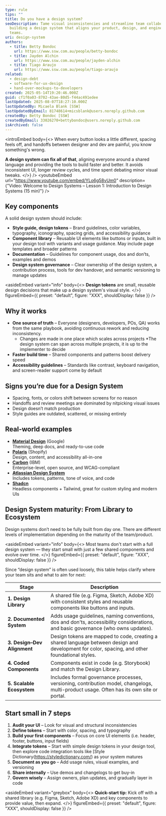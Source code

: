 ```yaml
---
type: rule
tips: ""
title: Do you have a design system?
seoDescription: Tame visual inconsistencies and streamline team collaboration by
  building a design system that aligns your product, design, and engineering
  teams.
uri: design-system
authors:
  - title: Betty Bondoc
    url: https://www.ssw.com.au/people/betty-bondoc
  - title: Jayden Alchin
    url: https://www.ssw.com.au/people/jayden-alchin
  - title: Tiago Araujo
    url: https://www.ssw.com.au/people/tiago-araujo
related:
  - design-debt
  - software-for-ux-design
  - hand-over-mockups-to-developers
created: 2025-05-14T19:20:46.000Z
guid: cf1f0a03-8702-43ae-80d5-f44ac491edee
lastUpdated: 2025-08-07T18:27:10.000Z
lastUpdatedBy: Micaela Blank [SSW]
lastUpdatedByEmail: 81748614+micsblank@users.noreply.github.com
createdBy: Betty Bondoc [SSW]
createdByEmail: 33026270+bettybondoc@users.noreply.github.com
isArchived: false
---
```

<introEmbed
  body={<>
When every button looks a little different, spacing feels off, and handoffs between designer and dev are painful, you know something's wrong.

**A design system can fix all of that**, aligning everyone around a shared language and providing the tools to build faster and better. It avoids inconsistent UI, longer review cycles, and time spent debating minor visual tweaks.
  </>}
/>
<youtubeEmbed url="https://www.youtube.com/embed/YLo6g58vUm0" description={"Video: Welcome to Design Systems – Lesson 1: Introduction to Design Systems (15 min)"} />

## Key components

A solid design system should include:

* **Style guide, design tokens** – Brand guidelines, color variables, typography, iconography, spacing grids, and accessibility guidance
* **Component library** – Reusable UI elements like buttons or inputs, built in your design tool with variants and usage guidance. May include page templates and broader patterns
* **Documentation** – Guidelines for component usage, dos and don’ts, examples and demos
* **Design system governance** – Clear ownership of the design system, a contribution process, tools for dev handover, and semantic versioning to manage updates

<asideEmbed
  variant="info"
  body={<>
    **Design tokens** are small, reusable design decisions that make up a design system's visual style.
  </>}
  figureEmbed={{
    preset: "default",
    figure: "XXX",
    shouldDisplay: false
  }}
/>

## Why it works

* **One source of truth** – Everyone (designers, developers, POs, QA) works from the same playbook, avoiding continuous rework and reducing inconsistency.
  * Changes are made in one place which scales across projects
  *The design system can span across multiple projects, it is up to the implementer to decide
* **Faster build time** – Shared components and patterns boost delivery speed
* **Accessibility guidelines** – Standards like contrast, keyboard navigation, and screen-reader support come by default

## Signs you’re due for a Design System

* Spacing, fonts, or colors shift between screens for no reason
* Handoffs and review meetings are dominated by nitpicking visual issues
* Design doesn’t match production
* Style guides are outdated, scattered, or missing entirely

## Real-world examples

* **[Material Design](https://m3.material.io/)** (Google)  \
  Theming, deep docs, and ready-to-use code
* **[Polaris](https://polaris.shopify.com/)** (Shopify)  \
  Design, content, and accessibility all-in-one
* **[Carbon](https://carbondesignsystem.com/)** (IBM)  \
  Enterprise-level, open source, and WCAG-compliant
* **[Atlassian Design System](https://atlassian.design/)**  \
  Includes tokens, patterns, tone of voice, and code
* **[Shadcn](https://ui.shadcn.com/)**  \
  Headless components + Tailwind, great for custom styling and modern UIs

## Design System maturity: From Library to Ecosystem

Design systems don’t need to be fully built from day one. There are different levels of implementation depending on the maturity of the team/product.

<asideEmbed
  variant="info"
  body={<>
    Most teams don't start with a full design system — they start small with just a few shared components and evolve over time.
  </>}
  figureEmbed={{
    preset: "default",
    figure: "XXX",
    shouldDisplay: false
  }}
/>

Since “design system” is often used loosely, this table helps clarify where your team sits and what to aim for next:

| Stage | Description |
|-------|-------------|
| **1. Design Library** | A shared file (e.g. Figma, Sketch, Adobe XD) with consistent styles and reusable components like buttons and inputs. |
| **2. Documented System** | Adds usage guidelines, naming conventions, dos and don'ts, accessibility considerations, and basic governance (who owns updates). |
| **3. Design–Dev Alignment** | Design tokens are mapped to code, creating a shared language between design and development for color, spacing, and other foundational styles. |
| **4. Coded Components** | Components exist in code (e.g. Storybook) and match the Design Library. |
| **5. Scalable Ecosystem** | Includes formal governance processes, versioning, contribution model, changelogs, multi-product usage. Often has its own site or portal. |

## Start small in 7 steps

1. **Audit your UI** – Look for visual and structural inconsistencies
2. **Define tokens** – Start with color, spacing, and typography
3. **Build your first components** – Focus on core UI elements (i.e. header, footer, buttons, input fields)
4. **Integrate tokens** – Start with simple design tokens in your design tool, then explore code integration tools like [Style Dictionary(https://styledictionary.com/) as your system matures
5. **Document as you go** – Add usage rules, visual examples, and versioning
6. **Share internally** – Use demos and changelogs to get buy-in
7. **Govern wisely** – Assign owners, plan updates, and gradually layer in code

<asideEmbed
  variant="greybox"
  body={<>
    **Quick-start tip:** Kick off with a shared library (e.g. Figma, Sketch, Adobe XD) and key components to provide value, then expand.
  </>}
  figureEmbed={{
    preset: "default",
    figure: "XXX",
    shouldDisplay: false
  }}
/>
